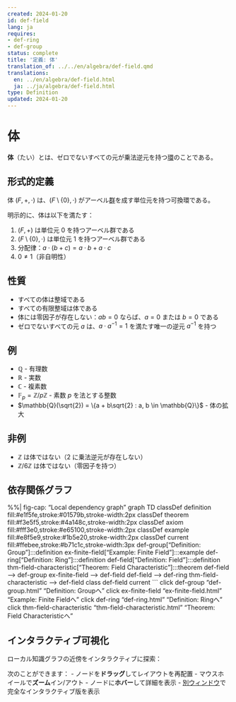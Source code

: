 ```yaml
---
created: 2024-01-20
id: def-field
lang: ja
requires:
- def-ring
- def-group
status: complete
title: '定義: 体'
translation_of: ../../en/algebra/def-field.qmd
translations:
  en: ../en/algebra/def-field.html
  ja: ../ja/algebra/def-field.html
type: Definition
updated: 2024-01-20
---
```


# 体 {#def-field}

**体**（たい）とは、ゼロでないすべての元が乗法逆元を持つ[環](def-ring.qmd)のことである。

## 形式的定義

体 $(F, +, \cdot)$ は、$(F \setminus \{0\}, \cdot)$ がアーベル[群](def-group.qmd)を成す単位元を持つ可換環である。

明示的に、体は以下を満たす：

1. $(F, +)$ は単位元 $0$ を持つアーベル群である
2. $(F \setminus \{0\}, \cdot)$ は単位元 $1$ を持つアーベル群である
3. 分配律：$a \cdot (b + c) = a \cdot b + a \cdot c$
4. $0 \neq 1$（非自明性）

## 性質

- すべての体は整域である
- すべての有限整域は体である
- 体には零因子が存在しない：$ab = 0$ ならば、$a = 0$ または $b = 0$ である
- ゼロでないすべての元 $a$ は、$a \cdot a^{-1} = 1$ を満たす唯一の逆元 $a^{-1}$ を持つ

## 例

- $\mathbb{Q}$ - 有理数
- $\mathbb{R}$ - 実数
- $\mathbb{C}$ - 複素数
- $\mathbb{F}_p = \mathbb{Z}/p\mathbb{Z}$ - 素数 $p$ を法とする整数
- $\mathbb{Q}(\sqrt{2}) = \{a + b\sqrt{2} : a, b \in \mathbb{Q}\}$ - 体の拡大

## 非例

- $\mathbb{Z}$ は体ではない（2 に乗法逆元が存在しない）
- $\mathbb{Z}/6\mathbb{Z}$ は体ではない（零因子を持つ）

## 依存関係グラフ

%%| fig-cap: "Local dependency graph"
graph TD
    classDef definition fill:#e1f5fe,stroke:#01579b,stroke-width:2px
    classDef theorem fill:#f3e5f5,stroke:#4a148c,stroke-width:2px
    classDef axiom fill:#fff3e0,stroke:#e65100,stroke-width:2px
    classDef example fill:#e8f5e9,stroke:#1b5e20,stroke-width:2px
    classDef current fill:#ffebee,stroke:#b71c1c,stroke-width:3px
    def-group["Definition: Group"]:::definition
    ex-finite-field["Example: Finite Field"]:::example
    def-ring["Definition: Ring"]:::definition
    def-field["Definition: Field"]:::definition
    thm-field-characteristic["Theorem: Field Characteristic"]:::theorem
    def-field --> def-group
    ex-finite-field --> def-field
    def-field --> def-ring
    thm-field-characteristic --> def-field
    class def-field current
```
    click def-group "def-group.html" "Definition: Groupへ"
    click ex-finite-field "ex-finite-field.html" "Example: Finite Fieldへ"
    click def-ring "def-ring.html" "Definition: Ringへ"
    click thm-field-characteristic "thm-field-characteristic.html" "Theorem: Field Characteristicへ"

## インタラクティブ可視化

ローカル知識グラフの近傍をインタラクティブに探索：

::: {.graph-viz data-id="def-field" data-width="700" data-height="500"}
:::

次のことができます：
- ノードを**ドラッグ**してレイアウトを再配置
- マウスホイールで**ズーム**イン/アウト
- ノードに**ホバー**して詳細を表示
- [別ウィンドウ](../../output/interactive/def-field.html){target="_blank"}で完全なインタラクティブ版を表示
